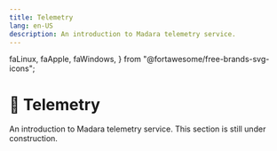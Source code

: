```yaml
---
title: Telemetry
lang: en-US
description: An introduction to Madara telemetry service.
---
```


  faLinux,
  faApple,
  faWindows,
} from "@fortawesome/free-brands-svg-icons";

# 🚧 Telemetry

<Callout type="warning" emoji="⚠️">
  An introduction to Madara telemetry service. This section is still under
  construction.
</Callout>
